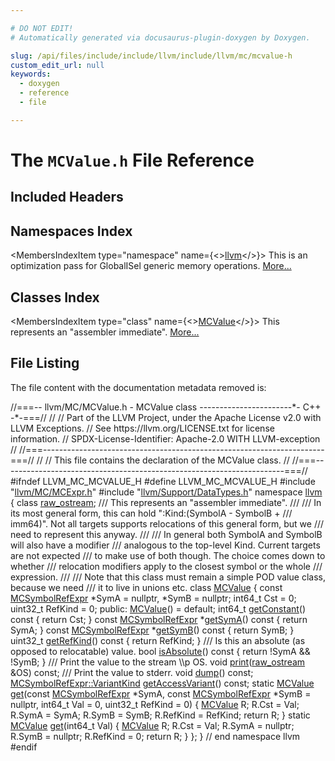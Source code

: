 ```yaml
---

# DO NOT EDIT!
# Automatically generated via docusaurus-plugin-doxygen by Doxygen.

slug: /api/files/include/include/llvm/include/llvm/mc/mcvalue-h
custom_edit_url: null
keywords:
  - doxygen
  - reference
  - file

---
```





# The `MCValue.h` File Reference

<DoxygenPage pluginConfig={pluginConfig}>



## Included Headers

<IncludesList>
<IncludesListItem
  filePath="llvm/MC/MCExpr.h"
  permalink="/docs/api/files/include/include/llvm/include/llvm/mc/mcexpr-h"
  isLocal="true" />
<IncludesListItem
  filePath="llvm/Support/DataTypes.h"
  permalink="/docs/api/files/include/include/llvm/include/llvm/support/datatypes-h"
  isLocal="true" />
</IncludesList>

## Namespaces Index

<MembersIndex>

<MembersIndexItem
  type="namespace"
  name={<><a href="/docs/api/namespaces/llvm">llvm</a></>}>
This is an optimization pass for GlobalISel generic memory operations. <a href="/docs/api/namespaces/llvm/#details">More...</a>
</MembersIndexItem>

</MembersIndex>

## Classes Index

<MembersIndex>

<MembersIndexItem
  type="class"
  name={<><a href="/docs/api/classes/llvm/mcvalue">MCValue</a></>}>
This represents an &quot;assembler immediate&quot;. <a href="/docs/api/classes/llvm/mcvalue/#details">More...</a>
</MembersIndexItem>

</MembersIndex>


## File Listing

The file content with the documentation metadata removed is:

<ProgramListing>

<Link id="l00001" /><CodeLine lineNumber="1"><span class="doxyHighlightComment">//===-- llvm/MC/MCValue.h - MCValue class -----------------------&#42;- C++ -&#42;-===//</span></CodeLine>
<Link id="l00002" /><CodeLine lineNumber="2"><span class="doxyHighlightComment">//</span></CodeLine>
<Link id="l00003" /><CodeLine lineNumber="3"><span class="doxyHighlightComment">// Part of the LLVM Project, under the Apache License v2.0 with LLVM Exceptions.</span></CodeLine>
<Link id="l00004" /><CodeLine lineNumber="4"><span class="doxyHighlightComment">// See https://llvm.org/LICENSE.txt for license information.</span></CodeLine>
<Link id="l00005" /><CodeLine lineNumber="5"><span class="doxyHighlightComment">// SPDX-License-Identifier: Apache-2.0 WITH LLVM-exception</span></CodeLine>
<Link id="l00006" /><CodeLine lineNumber="6"><span class="doxyHighlightComment">//</span></CodeLine>
<Link id="l00007" /><CodeLine lineNumber="7"><span class="doxyHighlightComment">//===----------------------------------------------------------------------===//</span></CodeLine>
<Link id="l00008" /><CodeLine lineNumber="8"><span class="doxyHighlightComment">//</span></CodeLine>
<Link id="l00009" /><CodeLine lineNumber="9"><span class="doxyHighlightComment">// This file contains the declaration of the MCValue class.</span></CodeLine>
<Link id="l00010" /><CodeLine lineNumber="10"><span class="doxyHighlightComment">//</span></CodeLine>
<Link id="l00011" /><CodeLine lineNumber="11"><span class="doxyHighlightComment">//===----------------------------------------------------------------------===//</span></CodeLine>
<Link id="l00012" /><CodeLine lineNumber="12"></CodeLine>
<Link id="l00013" /><CodeLine lineNumber="13"><span class="doxyHighlightPreprocessor">#ifndef LLVM&#95;MC&#95;MCVALUE&#95;H</span></CodeLine>
<Link id="l00014" /><CodeLine lineNumber="14"><span class="doxyHighlightPreprocessor">#define LLVM&#95;MC&#95;MCVALUE&#95;H</span></CodeLine>
<Link id="l00015" /><CodeLine lineNumber="15"></CodeLine>
<Link id="l00016" /><CodeLine lineNumber="16"><span class="doxyHighlightPreprocessor">#include &quot;<a href="/docs/api/files/include/include/llvm/include/llvm/mc/mcexpr-h">llvm/MC/MCExpr.h</a>&quot;</span></CodeLine>
<Link id="l00017" /><CodeLine lineNumber="17"><span class="doxyHighlightPreprocessor">#include &quot;<a href="/docs/api/files/include/include/llvm/include/llvm/support/datatypes-h">llvm/Support/DataTypes.h</a>&quot;</span></CodeLine>
<Link id="l00018" /><CodeLine lineNumber="18"></CodeLine>
<Link id="l00019" /><CodeLine lineNumber="19"><span class="doxyHighlightKeyword">namespace </span><span class="doxyHighlight"><a href="/docs/api/namespaces/llvm">llvm</a> &#123;</span></CodeLine>
<Link id="l00020" /><CodeLine lineNumber="20"><span class="doxyHighlightKeyword">class </span><span class="doxyHighlight"><a href="/docs/api/classes/llvm/raw-ostream">raw&#95;ostream</a>;</span></CodeLine>
<Link id="l00021" /><CodeLine lineNumber="21"></CodeLine>
<Link id="l00022" /><CodeLine lineNumber="22"><span class="doxyHighlightComment">/// This represents an &quot;assembler immediate&quot;.</span></CodeLine>
<Link id="l00023" /><CodeLine lineNumber="23"><span class="doxyHighlightComment">///</span></CodeLine>
<Link id="l00024" /><CodeLine lineNumber="24"><span class="doxyHighlightComment">///  In its most general form, this can hold &quot;:Kind:(SymbolA - SymbolB +</span></CodeLine>
<Link id="l00025" /><CodeLine lineNumber="25"><span class="doxyHighlightComment">///  imm64)&quot;.  Not all targets supports relocations of this general form, but we</span></CodeLine>
<Link id="l00026" /><CodeLine lineNumber="26"><span class="doxyHighlightComment">///  need to represent this anyway.</span></CodeLine>
<Link id="l00027" /><CodeLine lineNumber="27"><span class="doxyHighlightComment">///</span></CodeLine>
<Link id="l00028" /><CodeLine lineNumber="28"><span class="doxyHighlightComment">/// In general both SymbolA and SymbolB will also have a modifier</span></CodeLine>
<Link id="l00029" /><CodeLine lineNumber="29"><span class="doxyHighlightComment">/// analogous to the top-level Kind. Current targets are not expected</span></CodeLine>
<Link id="l00030" /><CodeLine lineNumber="30"><span class="doxyHighlightComment">/// to make use of both though. The choice comes down to whether</span></CodeLine>
<Link id="l00031" /><CodeLine lineNumber="31"><span class="doxyHighlightComment">/// relocation modifiers apply to the closest symbol or the whole</span></CodeLine>
<Link id="l00032" /><CodeLine lineNumber="32"><span class="doxyHighlightComment">/// expression.</span></CodeLine>
<Link id="l00033" /><CodeLine lineNumber="33"><span class="doxyHighlightComment">///</span></CodeLine>
<Link id="l00034" /><CodeLine lineNumber="34"><span class="doxyHighlightComment">/// Note that this class must remain a simple POD value class, because we need</span></CodeLine>
<Link id="l00035" /><CodeLine lineNumber="35"><span class="doxyHighlightComment">/// it to live in unions etc.</span></CodeLine>
<Link id="l00036" /><CodeLine lineNumber="36" lineLink="/docs/api/classes/llvm/mcvalue"><span class="doxyHighlightKeyword">class </span><span class="doxyHighlight"><a href="/docs/api/classes/llvm/mcvalue/#aeeb0d3729924a0325f79f5f33c634a5b">MCValue</a> &#123;</span></CodeLine>
<Link id="l00037" /><CodeLine lineNumber="37"><span class="doxyHighlight">  </span><span class="doxyHighlightKeyword">const</span><span class="doxyHighlight"> <a href="/docs/api/classes/llvm/mcsymbolrefexpr">MCSymbolRefExpr</a> &#42;SymA = </span><span class="doxyHighlightKeyword">nullptr</span><span class="doxyHighlight">, &#42;SymB = </span><span class="doxyHighlightKeyword">nullptr</span><span class="doxyHighlight">;</span></CodeLine>
<Link id="l00038" /><CodeLine lineNumber="38"><span class="doxyHighlight">  int64&#95;t Cst = 0;</span></CodeLine>
<Link id="l00039" /><CodeLine lineNumber="39"><span class="doxyHighlight">  uint32&#95;t RefKind = 0;</span></CodeLine>
<Link id="l00040" /><CodeLine lineNumber="40"></CodeLine>
<Link id="l00041" /><CodeLine lineNumber="41"><span class="doxyHighlightKeyword">public</span><span class="doxyHighlight">:</span></CodeLine>
<Link id="l00042" /><CodeLine lineNumber="42" lineLink="/docs/api/classes/llvm/mcvalue/#aeeb0d3729924a0325f79f5f33c634a5b"><span class="doxyHighlight">  <a href="/docs/api/classes/llvm/mcvalue/#aeeb0d3729924a0325f79f5f33c634a5b">MCValue</a>() = </span><span class="doxyHighlightKeywordFlow">default</span><span class="doxyHighlight">;</span></CodeLine>
<Link id="l00043" /><CodeLine lineNumber="43" lineLink="/docs/api/classes/llvm/mcvalue/#a435bfff1f2697dbccd406b2e03112443"><span class="doxyHighlight">  int64&#95;t <a href="/docs/api/classes/llvm/mcvalue/#a435bfff1f2697dbccd406b2e03112443">getConstant</a>()</span><span class="doxyHighlightKeyword"> const </span><span class="doxyHighlight">&#123; </span><span class="doxyHighlightKeywordFlow">return</span><span class="doxyHighlight"> Cst; &#125;</span></CodeLine>
<Link id="l00044" /><CodeLine lineNumber="44" lineLink="/docs/api/classes/llvm/mcvalue/#aced07a0d8eb8031ff0c2a6d691277667"><span class="doxyHighlight">  </span><span class="doxyHighlightKeyword">const</span><span class="doxyHighlight"> <a href="/docs/api/classes/llvm/mcsymbolrefexpr">MCSymbolRefExpr</a> &#42;<a href="/docs/api/classes/llvm/mcvalue/#aced07a0d8eb8031ff0c2a6d691277667">getSymA</a>()</span><span class="doxyHighlightKeyword"> const </span><span class="doxyHighlight">&#123; </span><span class="doxyHighlightKeywordFlow">return</span><span class="doxyHighlight"> SymA; &#125;</span></CodeLine>
<Link id="l00045" /><CodeLine lineNumber="45" lineLink="/docs/api/classes/llvm/mcvalue/#a9e7a76b67d50b7136eabb2599982ae41"><span class="doxyHighlight">  </span><span class="doxyHighlightKeyword">const</span><span class="doxyHighlight"> <a href="/docs/api/classes/llvm/mcsymbolrefexpr">MCSymbolRefExpr</a> &#42;<a href="/docs/api/classes/llvm/mcvalue/#a9e7a76b67d50b7136eabb2599982ae41">getSymB</a>()</span><span class="doxyHighlightKeyword"> const </span><span class="doxyHighlight">&#123; </span><span class="doxyHighlightKeywordFlow">return</span><span class="doxyHighlight"> SymB; &#125;</span></CodeLine>
<Link id="l00046" /><CodeLine lineNumber="46" lineLink="/docs/api/classes/llvm/mcvalue/#a48eebfa5f9f069075bc6412fd4371c7b"><span class="doxyHighlight">  uint32&#95;t <a href="/docs/api/classes/llvm/mcvalue/#a48eebfa5f9f069075bc6412fd4371c7b">getRefKind</a>()</span><span class="doxyHighlightKeyword"> const </span><span class="doxyHighlight">&#123; </span><span class="doxyHighlightKeywordFlow">return</span><span class="doxyHighlight"> RefKind; &#125;</span></CodeLine>
<Link id="l00047" /><CodeLine lineNumber="47"></CodeLine>
<Link id="l00048" /><CodeLine lineNumber="48"><span class="doxyHighlightComment">  /// Is this an absolute (as opposed to relocatable) value.</span></CodeLine>
<Link id="l00049" /><CodeLine lineNumber="49" lineLink="/docs/api/classes/llvm/mcvalue/#af9a96a0245ea7da2779a023ab07829e4"><span class="doxyHighlight">  </span><span class="doxyHighlightKeywordType">bool</span><span class="doxyHighlight"> <a href="/docs/api/classes/llvm/mcvalue/#af9a96a0245ea7da2779a023ab07829e4">isAbsolute</a>()</span><span class="doxyHighlightKeyword"> const </span><span class="doxyHighlight">&#123; </span><span class="doxyHighlightKeywordFlow">return</span><span class="doxyHighlight"> !SymA &amp;&amp; !SymB; &#125;</span></CodeLine>
<Link id="l00050" /><CodeLine lineNumber="50"></CodeLine>
<Link id="l00051" /><CodeLine lineNumber="51"><span class="doxyHighlightComment">  /// Print the value to the stream \\p OS.</span></CodeLine>
<Link id="l00052" /><CodeLine lineNumber="52"><span class="doxyHighlight">  </span><span class="doxyHighlightKeywordType">void</span><span class="doxyHighlight"> <a href="/docs/api/classes/llvm/mcvalue/#af3b46e1e94efb7cad1dd48d20f68f177">print</a>(<a href="/docs/api/classes/llvm/raw-ostream">raw&#95;ostream</a> &amp;OS) </span><span class="doxyHighlightKeyword">const</span><span class="doxyHighlight">;</span></CodeLine>
<Link id="l00053" /><CodeLine lineNumber="53"></CodeLine>
<Link id="l00054" /><CodeLine lineNumber="54"><span class="doxyHighlightComment">  /// Print the value to stderr.</span></CodeLine>
<Link id="l00055" /><CodeLine lineNumber="55"><span class="doxyHighlight">  </span><span class="doxyHighlightKeywordType">void</span><span class="doxyHighlight"> <a href="/docs/api/classes/llvm/mcvalue/#ac16bc08d78240466f90fbc5641efdcec">dump</a>() </span><span class="doxyHighlightKeyword">const</span><span class="doxyHighlight">;</span></CodeLine>
<Link id="l00056" /><CodeLine lineNumber="56"></CodeLine>
<Link id="l00057" /><CodeLine lineNumber="57"><span class="doxyHighlight">  <a href="/docs/api/classes/llvm/mcsymbolrefexpr/#a5c463f6352570ee778c35c40949c4985">MCSymbolRefExpr::VariantKind</a> <a href="/docs/api/classes/llvm/mcvalue/#a4dc0553c3db26d1d6f95c9da133fbe15">getAccessVariant</a>() </span><span class="doxyHighlightKeyword">const</span><span class="doxyHighlight">;</span></CodeLine>
<Link id="l00058" /><CodeLine lineNumber="58"></CodeLine>
<Link id="l00059" /><CodeLine lineNumber="59" lineLink="/docs/api/classes/llvm/mcvalue/#a9749211eb432ffc5b2bbef35eed9e429"><span class="doxyHighlight">  </span><span class="doxyHighlightKeyword">static</span><span class="doxyHighlight"> <a href="/docs/api/classes/llvm/mcvalue/#aeeb0d3729924a0325f79f5f33c634a5b">MCValue</a> <a href="/docs/api/classes/llvm/mcvalue/#a9749211eb432ffc5b2bbef35eed9e429">get</a>(</span><span class="doxyHighlightKeyword">const</span><span class="doxyHighlight"> <a href="/docs/api/classes/llvm/mcsymbolrefexpr">MCSymbolRefExpr</a> &#42;SymA,</span></CodeLine>
<Link id="l00060" /><CodeLine lineNumber="60"><span class="doxyHighlight">                     </span><span class="doxyHighlightKeyword">const</span><span class="doxyHighlight"> <a href="/docs/api/classes/llvm/mcsymbolrefexpr">MCSymbolRefExpr</a> &#42;SymB = </span><span class="doxyHighlightKeyword">nullptr</span><span class="doxyHighlight">,</span></CodeLine>
<Link id="l00061" /><CodeLine lineNumber="61"><span class="doxyHighlight">                     int64&#95;t Val = 0, uint32&#95;t RefKind = 0) &#123;</span></CodeLine>
<Link id="l00062" /><CodeLine lineNumber="62"><span class="doxyHighlight">    <a href="/docs/api/classes/llvm/mcvalue/#aeeb0d3729924a0325f79f5f33c634a5b">MCValue</a> R;</span></CodeLine>
<Link id="l00063" /><CodeLine lineNumber="63"><span class="doxyHighlight">    R.Cst = Val;</span></CodeLine>
<Link id="l00064" /><CodeLine lineNumber="64"><span class="doxyHighlight">    R.SymA = SymA;</span></CodeLine>
<Link id="l00065" /><CodeLine lineNumber="65"><span class="doxyHighlight">    R.SymB = SymB;</span></CodeLine>
<Link id="l00066" /><CodeLine lineNumber="66"><span class="doxyHighlight">    R.RefKind = RefKind;</span></CodeLine>
<Link id="l00067" /><CodeLine lineNumber="67"><span class="doxyHighlight">    </span><span class="doxyHighlightKeywordFlow">return</span><span class="doxyHighlight"> R;</span></CodeLine>
<Link id="l00068" /><CodeLine lineNumber="68"><span class="doxyHighlight">  &#125;</span></CodeLine>
<Link id="l00069" /><CodeLine lineNumber="69"></CodeLine>
<Link id="l00070" /><CodeLine lineNumber="70" lineLink="/docs/api/classes/llvm/mcvalue/#ac84f459c3c4f0957bf2f128680bf630b"><span class="doxyHighlight">  </span><span class="doxyHighlightKeyword">static</span><span class="doxyHighlight"> <a href="/docs/api/classes/llvm/mcvalue/#aeeb0d3729924a0325f79f5f33c634a5b">MCValue</a> <a href="/docs/api/classes/llvm/mcvalue/#ac84f459c3c4f0957bf2f128680bf630b">get</a>(int64&#95;t Val) &#123;</span></CodeLine>
<Link id="l00071" /><CodeLine lineNumber="71"><span class="doxyHighlight">    <a href="/docs/api/classes/llvm/mcvalue/#aeeb0d3729924a0325f79f5f33c634a5b">MCValue</a> R;</span></CodeLine>
<Link id="l00072" /><CodeLine lineNumber="72"><span class="doxyHighlight">    R.Cst = Val;</span></CodeLine>
<Link id="l00073" /><CodeLine lineNumber="73"><span class="doxyHighlight">    R.SymA = </span><span class="doxyHighlightKeyword">nullptr</span><span class="doxyHighlight">;</span></CodeLine>
<Link id="l00074" /><CodeLine lineNumber="74"><span class="doxyHighlight">    R.SymB = </span><span class="doxyHighlightKeyword">nullptr</span><span class="doxyHighlight">;</span></CodeLine>
<Link id="l00075" /><CodeLine lineNumber="75"><span class="doxyHighlight">    R.RefKind = 0;</span></CodeLine>
<Link id="l00076" /><CodeLine lineNumber="76"><span class="doxyHighlight">    </span><span class="doxyHighlightKeywordFlow">return</span><span class="doxyHighlight"> R;</span></CodeLine>
<Link id="l00077" /><CodeLine lineNumber="77"><span class="doxyHighlight">  &#125;</span></CodeLine>
<Link id="l00078" /><CodeLine lineNumber="78"></CodeLine>
<Link id="l00079" /><CodeLine lineNumber="79"><span class="doxyHighlight">&#125;;</span></CodeLine>
<Link id="l00080" /><CodeLine lineNumber="80"></CodeLine>
<Link id="l00081" /><CodeLine lineNumber="81"><span class="doxyHighlight">&#125; </span><span class="doxyHighlightComment">// end namespace llvm</span></CodeLine>
<Link id="l00082" /><CodeLine lineNumber="82"></CodeLine>
<Link id="l00083" /><CodeLine lineNumber="83"><span class="doxyHighlightPreprocessor">#endif</span></CodeLine>

</ProgramListing>


</DoxygenPage>
